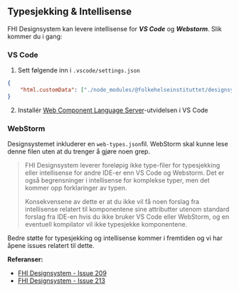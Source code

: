 
<Meta title="Ofte stilte spørsmål/Typesjekking & Intellisense" />

## Typesjekking & Intellisense

FHI Designsystem kan levere intellisense for ***VS Code*** og ***Webstorm***. Slik kommer du i gang:

### VS Code

1. Sett følgende inn i `.vscode/settings.json`
```json 
{
    "html.customData": ["./node_modules/@folkehelseinstituttet/designsystem/custom-elements.json"],
}
```

2. Installér [Web Component Language Server](https://wc-toolkit.com/integrations/web-components-language-server/)-utvidelsen i VS Code

### WebStorm

Designsystemet inkluderer en ```web-types.json```fil. WebStorm skal kunne lese denne filen uten at du trenger å gjøre noen grep.

> FHI Designsystem leverer foreløpig ikke type-filer for typesjekking eller intellisense for andre IDE-er enn VS Code og Webstorm. Det er også begrensninger i intellisense for komplekse typer, men det kommer opp forklaringer av typen.
> 
> Konsekvensene av dette er at du ikke vil få noen forslag fra intellisense relatert til komponentene sine attributter utenom standard forslag fra IDE-en hvis du ikke bruker VS Code eller WebStorm, og en eventuell kompilator vil ikke typesjekke komponentene.

Bedre støtte for typesjekking og intellisense kommer i fremtiden og vi har åpene issues relatert til dette.

**Referanser:**
- [FHI Designsystem - Issue 209](https://github.com/FHIDev/Fhi.Designsystem/issues/209)
- [FHI Designsystem - Issue 213](https://github.com/FHIDev/Fhi.Designsystem/issues/213)